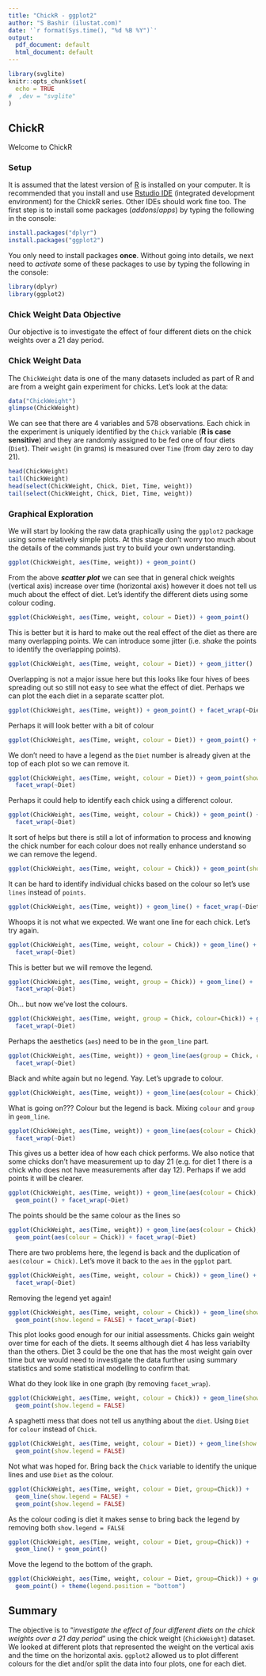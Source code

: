 ```yaml
---
title: "ChickR - ggplot2"
author: "S Bashir (ilustat.com)"
date: '`r format(Sys.time(), "%d %B %Y")`'
output:
  pdf_document: default
  html_document: default
---
```


```r
library(svglite)
knitr::opts_chunk$set(
  echo = TRUE
#  ,dev = "svglite"
)
```

## ChickR

Welcome to ChickR

### Setup

It is assumed that the latest version of [R](www.r-project.og) is installed on your computer. It is recommended that you install and use [Rstudio IDE](https://www.rstudio.com/products/rstudio/) (integrated development environment) for the ChickR series. Other IDEs should work fine too. The first step is to install some packages (*addons*/*apps*) by typing the following in the console:
```r
install.packages("dplyr")
install.packages("ggplot2")
```
You only need to install packages **once**.  Without going into details, we next need to *activate* some of these packages to use by typing the following in the console:
```r
library(dplyr)
library(ggplot2)
```

### Chick Weight Data Objective

Our objective is to investigate the effect of four different diets on the chick weights over a 21 day period. 

### Chick Weight Data

The `ChickWeight` data is one of the many datasets included as part of R and are from a weight gain experiment for chicks. Let's look at the data:
```r
data("ChickWeight")
glimpse(ChickWeight)
```
We can see that there are 4 variables and 578 observations. Each chick in the experiment is uniquely identified by the `Chick` variable (**R is case sensitive**) and they are randomly assigned to be fed one of four diets (`Diet`). Their `weight` (in grams) is measured over `Time` (from day zero to day 21). 

```r
head(ChickWeight)
tail(ChickWeight)
head(select(ChickWeight, Chick, Diet, Time, weight))
tail(select(ChickWeight, Chick, Diet, Time, weight))
```

### Graphical Exploration

We will start by looking the raw data graphically using the `ggplot2` package using some relatively simple plots. At this stage don't worry too much about the details of the commands just try to build your own understanding.
```r
ggplot(ChickWeight, aes(Time, weight)) + geom_point()
```

From the above ***scatter plot*** we can see that in general chick weights (vertical axis) increase over time (horizontal axis) however it does not tell us much about the effect of diet. Let's identify the different diets using some colour coding.

```r
ggplot(ChickWeight, aes(Time, weight, colour = Diet)) + geom_point()
```

This is better but it is hard to make out the real effect of the diet as there are many overlapping points. We can introduce some jitter (i.e. *shake* the points to identify the overlapping points).

```r
ggplot(ChickWeight, aes(Time, weight, colour = Diet)) + geom_jitter()
```

Overlapping is not a major issue here but this looks like four hives of bees spreading out so still not easy to see what the effect of diet. Perhaps we can plot the each diet in a separate scatter plot.

```r
ggplot(ChickWeight, aes(Time, weight)) + geom_point() + facet_wrap(~Diet)
```

Perhaps it will look better with a bit of colour

```r
ggplot(ChickWeight, aes(Time, weight, colour = Diet)) + geom_point() + facet_wrap(~Diet)
```

We don't need to have a legend as the `Diet` number is already given at the top of each plot so we can remove it. 
```r
ggplot(ChickWeight, aes(Time, weight, colour = Diet)) + geom_point(show.legend = FALSE) + 
  facet_wrap(~Diet)
```

Perhaps it could help to identify each chick using a differenct colour.
```r
ggplot(ChickWeight, aes(Time, weight, colour = Chick)) + geom_point() + 
  facet_wrap(~Diet)
```

It sort of helps but there is still a lot of information to process and knowing the chick number for each colour does not really enhance understand so we can remove the legend. 
```r
ggplot(ChickWeight, aes(Time, weight, colour = Chick)) + geom_point(show.legend = FALSE) + facet_wrap(~Diet)
```

It can be hard to identify individual chicks based on the colour so let's use `lines` instead of `points`.

```r
ggplot(ChickWeight, aes(Time, weight)) + geom_line() + facet_wrap(~Diet)

```
Whoops it is not what we expected. We want one line for each chick. Let's try again.
```r
ggplot(ChickWeight, aes(Time, weight, colour = Chick)) + geom_line() + 
  facet_wrap(~Diet)
```

This is better but we will remove the legend.
```r
ggplot(ChickWeight, aes(Time, weight, group = Chick)) + geom_line() + 
  facet_wrap(~Diet)
```

Oh... but now we've lost the colours. 
```r
ggplot(ChickWeight, aes(Time, weight, group = Chick, colour=Chick)) + geom_line() + 
  facet_wrap(~Diet)
```

Perhaps the aesthetics (`aes`) need to be in the `geom_line` part.

```r
ggplot(ChickWeight, aes(Time, weight)) + geom_line(aes(group = Chick, colour=Chick)) + 
  facet_wrap(~Diet)
```

Black and white again but no legend. Yay. Let's upgrade to colour.

```r
ggplot(ChickWeight, aes(Time, weight)) + geom_line(aes(colour = Chick)) + facet_wrap(~Diet)
```
What is going on??? Colour but the legend is back. Mixing `colour` and `group` in `geom_line`.

```r
ggplot(ChickWeight, aes(Time, weight)) + geom_line(aes(colour = Chick), show.legend = FALSE) + 
  facet_wrap(~Diet)
```
This gives us a better idea of how each chick performs. We also notice that some chicks don't have measurement up to day 21 (e.g. for diet 1 there is a chick who does not have measurements after day 12). Perhaps if we add points it will be clearer.
```r
ggplot(ChickWeight, aes(Time, weight)) + geom_line(aes(colour = Chick), show.legend = FALSE) + 
  geom_point() + facet_wrap(~Diet)
```

The points should be the same colour as the lines so 
```r
ggplot(ChickWeight, aes(Time, weight)) + geom_line(aes(colour = Chick), show.legend = FALSE) + 
  geom_point(aes(colour = Chick)) + facet_wrap(~Diet)
```

There are two problems here, the legend is back and the duplication of `aes(colour = Chick)`. Let's move it back to the `aes` in the `ggplot` part.
```r
ggplot(ChickWeight, aes(Time, weight, colour = Chick)) + geom_line() + geom_point() + 
  facet_wrap(~Diet)
```

Removing the legend yet again!
```r
ggplot(ChickWeight, aes(Time, weight, colour = Chick)) + geom_line(show.legend = FALSE) + 
  geom_point(show.legend = FALSE) + facet_wrap(~Diet)
```
This plot looks good enough for our initial assessments. Chicks gain weight over time for each of the diets. It seems although diet 4 has less variabilty than the others. Diet 3 could be the one that has the most weight gain over time but we would need to investigate the data further using summary statistics and some statistical modelling to confirm that.

What do they look like in one graph (by removing `facet_wrap`).
```r
ggplot(ChickWeight, aes(Time, weight, colour = Chick)) + geom_line(show.legend = FALSE) + 
  geom_point(show.legend = FALSE)
```

A spaghetti mess that does not tell us anything about the `diet`. Using `Diet` for `colour` instead of `Chick`.
```r
ggplot(ChickWeight, aes(Time, weight, colour = Diet)) + geom_line(show.legend = FALSE) + 
  geom_point(show.legend = FALSE)
```

Not what was hoped for. Bring back the `Chick` variable to identify the unique lines and use `Diet` as the colour.
```r
ggplot(ChickWeight, aes(Time, weight, colour = Diet, group=Chick)) + 
  geom_line(show.legend = FALSE) + 
  geom_point(show.legend = FALSE)
```

As the colour coding is diet it makes sense to bring back the legend by removing both `show.legend = FALSE`
```r
ggplot(ChickWeight, aes(Time, weight, colour = Diet, group=Chick)) + 
  geom_line() + geom_point()
```

Move the legend to the bottom of the graph.
```r
ggplot(ChickWeight, aes(Time, weight, colour = Diet, group=Chick)) + geom_line() + 
  geom_point() + theme(legend.position = "bottom")
```


## Summary

The objective is to "*investigate the effect of four different diets on the chick weights over a 21 day period*" using the chick weight (`ChickWeight`) dataset. We looked at different plots that represented the weight on the vertical axis and the time on the horizontal axis. `ggplot2` allowed us to plot different colours for the diet and/or split the data into four plots, one for each diet. 



